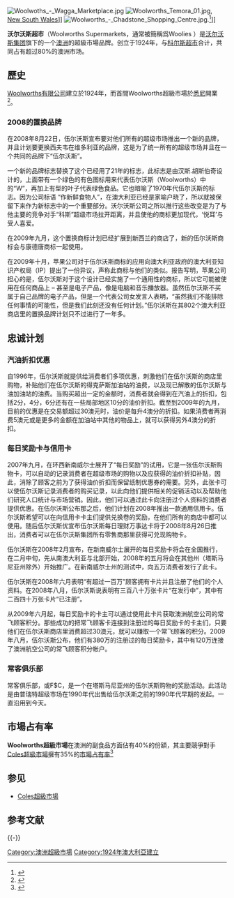 {{Infobox company
| company_name        = 沃尔沃斯超市
| company_name_en     = Woolworths Supermarkets
| company_logo        = [[File:Woolworths_logo_2012.svg|200px]]
| company_type        = 子公司
| original_text       = 
| original_spelling   = 
| company_slogan      = 
| market_information  = 
| ROC_UBN             = 
| abbreviated_name    = 
| foundation          = 
| location            = {{AUS}}[[新南威爾士州|新南威爾士州]]
| zip_code            = 
| telephone_no        = 
| key_people          = [[Michael_Luscombe|Michael Luscombe]], [[CEO|CEO]]
| industry            = [[零售|零售]]
| products            = 
| services            = 
| capital             = 
| revenue             = {{Profit}} [[AUD|A$]]42.3 Billion (2007)
| operating_income    = 
| profit              = 
| total_asset         = 
| net_asset           = 
| market_value        = 
| num_employees       = 175000
| P/E ratio           = 
| earnings per share  = 
| Net asset value     = 
| accounting_period   = 
| parent              = [[Woolworths有限公司|Woolworths有限公司]]
| divisions           = 
| major_shareholder   = 
| subsid              = 
| homepage            = [http://www.woolworths.com.au/ www.woolworths.com.au]
| width               = 
}}
[[File:Woolwoths_-_Wagga_Marketplace.jpg|thumb]]
[[File:Woolworths_Temora_01.jpg|thumb]], [[New_South_Wales|New South Wales]]]]
[[File:Woolworths_-_Chadstone_Shopping_Centre.jpg|left]].<ref>{{cite web|url=http://www.realestatesource.com.au/Victoria/Gandel-and-Colonial-Open-$140-Million-Wing-of-Chadstone-Shopping-Centre.html |title=Gandel and Colonial Open $140 Million Wing of Chadstone Shopping Centre |accessdate=2009-02-05 |deadurl=yes |archiveurl=https://web.archive.org/web/20090125121316/http://www.realestatesource.com.au/Victoria/Gandel-and-Colonial-Open-%24140-Million-Wing-of-Chadstone-Shopping-Centre.html |archivedate=2009-01-25 }}</ref>]]

'''沃尔沃斯超市'''（Woolworths Supermarkets，通常被簡稱爲Woolies ）是[[沃尔沃斯|沃尔沃斯集团]]旗下的一个[[澳洲|澳洲]]的超級市場品牌。创立于1924年，与[[科尔斯超市|科尔斯超市]]合计，共同占有超过80%的澳洲市场。

==歷史==
[[Woolworths有限公司|Woolworths有限公司]]建立於1924年，而首間Woolworths超級市場於[[悉尼|悉尼]]開業<ref>{{cite web|url=http://www.woolworths.com.au/wps/wcm/connect/website/woolworths/about-us/our-story/01our+story|title=Our Story|publisher=Woolworth's Limited|accessdate=1 April 2010|deadurl=yes|archiveurl=https://web.archive.org/web/20100204042612/http://www.woolworths.com.au/wps/wcm/connect/website/woolworths/about-us/our-story/01our+story|archivedate=2010年2月4日}}</ref>。

=== 2008的置换品牌 ===
在2008年8月22日，伍尔沃斯宣布要对他们所有的超级市场推出一个新的品牌，并且计划要更换西夫韦在维多利亚的品牌，这是为了统一所有的超级市场并且在一个共同的品牌下“伍尔沃斯”。

一个新的品牌标志替换了这个已经用了21年的标志，此标志是由汉斯.胡斯伯奇设计的，上面带有一个绿色的有色图标用来代表伍尔沃斯（Woolworths）中的“W”，再加上有型的叶子代表绿色食品。它也暗喻了1970年代伍尔沃斯的标志。因为公司标语 “作新鲜食物人”，在澳大利亚已经是家喻户晓了，所以就被保留下来作为新标志中的一个重要部分。沃尔沃斯公司之所以推行这些改变是为了与他主要的竞争对手“科斯”超级市场拉开距离，并且使他的商标更加现代，‘悦耳’与受人喜爱。

在2009年九月，这个置换商标计划已经扩展到新西兰的商店了，新的伍尔沃斯商标会与康德唐商标一起使用。

在2009年十月，苹果公司对于伍尔沃斯商标的应用向澳大利亚政府的澳大利亚知识产权局（IP）提出了一份异议，声称此商标与他们的类似。报告写明，苹果公司担心的是，伍尔沃斯对于这个设计已经实施了一个通用性的商标，所以它可能被使用在任何商品上 – 甚至是电子产品，像是电脑和音乐播放器。虽然伍尔沃斯不买属于自己品牌的电子产品，但是一个代表公司女发言人表明，“虽然我们不能排除任何事情的可能性，但是我们此刻还没有任何计划。”伍尔沃斯在其802个澳大利亚商店里的置换品牌计划只不过进行了一年多。

== 忠诚计划 ==
=== 汽油折扣优惠 ===
自1996年，伍尔沃斯就提供给消费者们多项优惠，刺激他们在伍尔沃斯的商店里购物，补贴他们在伍尔沃斯的得克萨斯加油站的油费，以及现已解散的伍尔沃斯与油加油站的油费。当购买超出一定的金额时，消费者就会得到在汽油上的折扣，包括2分，4分，6分还有在一些局部地区10分的油价折扣。截至到2009年的九月，目前的优惠是在交易额超过30澳元时，油价是每升4澳分的折扣。如果消费者再消费5澳元或是更多的金额在加油站中其他的物品上，就可以获得另外4澳分的折扣。

=== 每日奖励卡与信用卡 ===
2007年九月，在环西新南威尔士展开了“每日奖励”的试用，它是一张伍尔沃斯购物卡，可以自动的记录消费者在超级市场的购物以及应获得的油价折扣补贴，因此，消除了顾客之前为了获得油价折扣而保留纸制优惠券的需要。另外，此张卡可以使伍尔沃斯记录消费者的购买记录，以此向他们提供相关的促销活动以及帮助他们研究人口统计与市场营销。因此，他们可以通过此卡向注册过个人资料的消费者提供优惠。在伍尔沃斯公布那之后，他们计划在2008年推出一款通用信用卡。伍尔沃斯希望可以在向信用卡卡主们提供兑换卷的奖励，在他们所有的商店中都可以使用。随后伍尔沃斯优宣布伍尔沃斯每日理财万事达卡将于2008年8月26日推出，消费者可以在伍尔沃斯集团所有零售商那里获得可兑现购物卡。

伍尔沃斯在2008年2月宣布，在新南威尔士展开的每日奖励卡将会在全国推行，在二月中旬，先从南澳大利亚与北部开始，2008年的五月将会在其他州（塔斯马尼亚州除外）开始推广。在新南威尔士州的测试中，向五万消费者发行了此卡。

伍尔沃斯在2008年六月表明“有超过一百万”顾客拥有卡片并且注册了他们的个人资料。在2008年八月，伍尔沃斯说表明有三百八十万张卡片“在发行中”，其中有二百四十万张卡片“已注册”。

从2009年六月起，每日奖励卡的卡主可以通过使用此卡片获取澳洲航空公司的常飞顾客积分。那些成功的把常飞顾客卡连接到注册过的每日奖励卡的卡主们，只要他们在伍尔沃斯商店里消费超过30澳元，就可以赚取一个常飞顾客的积分。2009年八月，伍尔沃斯公布，他们有380万的注册过的每日奖励卡，其中有120万连接了澳洲航空公司的常飞顾客积分帐户。

=== 常客俱乐部 ===
常客俱乐部，或F$C，是一个在塔斯马尼亚州的伍尔沃斯购物的奖励活动。此活动是由普瑞特超级市场在1990年代出售给伍尔沃斯之前的1990年代早期的发起。一直沿用到今天。

== 市場占有率 ==
'''Woolworths超級市場'''在澳洲的副食品方面佔有40%的份額，其主要競爭對手[[Coles超級市場|Coles超級市場]]擁有35%的[[市場占有率|市場占有率]]<ref name="ColesMarket">{{cite news|publisher=Sydney Morning Herald|url=http://www.smh.com.au/news/business/red-spot-special-coles-up-for-sale/2007/02/23/1171734017312.html|date=2007-02-24|accessdate=2008-07-25|title=Red spot special: Coles up for sale|archive-date=2015-09-24|archive-url=https://web.archive.org/web/20150924195626/http://www.smh.com.au/news/business/red-spot-special-coles-up-for-sale/2007/02/23/1171734017312.html|dead-url=no}}</ref>

== 参见 ==
* [[Coles超級市場|Coles超級市場]]

== 参考文献 ==
{{Reflist|2}}

{{-}}
{{澳洲超級市場}}

[[Category:澳洲超級市場|Category:澳洲超級市場]]
[[Category:1924年澳大利亞建立|Category:1924年澳大利亞建立]]